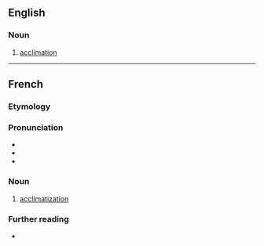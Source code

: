 ==English==

===Noun===
{{en-noun}}

# {{lb|en|rare}} [[acclimation]]

----

==French==

===Etymology===
{{af|fr|acclimater|-ment}}

===Pronunciation===
* {{fr-IPA}}
* {{audio|fr|Fr-acclimatement.ogg|Audio}}
* {{audio|fr|Fr-Paris--acclimatement.ogg|Audio (Paris)}}

===Noun===
{{fr-noun|m}}

# [[acclimatization]]

===Further reading===
* {{R:TLFi}}